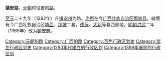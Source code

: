 {{unreferenced|time=2019-01-09T12:26:14+00:00}}
'''镇安路'''，[[元朝|元朝]]时设置的[[路_(行政区划)|路]]。

[[至元_(忽必烈)|至元]]二十九年（1292年）升[[镇安州|镇安州]]为路。[[治所|治所]]在今[[广西壮族自治区|广西壮族自治区]][[那坡县|那坡县]]。辖境有今广西壮族自治区[[靖西县|靖西]]、[[那坡县|那坡]]二县，[[德保县|德保]]、[[大新县|大新]]等县西部地。[[明朝|明朝]][[洪武|洪武]]二年（1369年）改为[[镇安府|镇安府]]。

{{元朝行政区划|nocat}}
{{元朝行政区划小作品}}
[[Category:元朝的路|Category:元朝的路]]
[[Category:广西的路|Category:广西的路]]
[[Category:百色行政区划史|Category:百色行政区划史]]
[[Category:崇左行政区划史|Category:崇左行政区划史]]
[[Category:1290年代建立的行政区划|Category:1290年代建立的行政区划]]
[[Category:1369年废除的行政区划|Category:1369年废除的行政区划]]